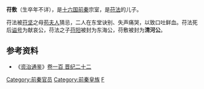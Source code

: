 '''苻敷'''（生卒年不详），是[[十六国|十六国]][[前秦|前秦]]宗室，是[[苻法|苻法]]的儿子。

苻法被[[苻坚|苻坚]]之母[[苟夫人|苟夫人]]猜忌，二人在东堂诀别、失声痛哭，以致口吐鲜血。苻法死后[[谥号|谥号]]为献哀公，苻法之子[[苻阳|苻阳]]被封为东海公，苻敷被封为'''清河公'''。
==参考资料==
*《[[资治通鉴|资治通鉴]]》[[s:資治通鑑/卷100|卷一百 晋纪二十二]]
{{DEFAULTSORT:P}}
[[Category:前秦官员|Category:前秦官员]]
[[Category:前秦皇族|Category:前秦皇族]]
[[Category:苻姓|F]]